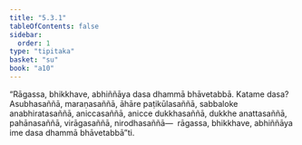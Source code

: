 ```yaml
---
title: "5.3.1"
tableOfContents: false
sidebar:
  order: 1
type: "tipitaka"
basket: "su"
book: "a10"
---
```



<DynamicBreadcrumb />

<Division number="237" book="a10">

<Paragraph number="1527" book="a10">
“Rāgassa, bhikkhave, abhiññāya dasa dhammā bhāvetabbā. Katame dasa? Asubhasaññā, maraṇasaññā, āhāre paṭikūlasaññā, sabbaloke anabhiratasaññā, aniccasaññā, anicce dukkhasaññā, dukkhe anattasaññā, pahānasaññā, virāgasaññā, nirodhasaññā—  rāgassa, bhikkhave, abhiññāya ime dasa dhammā bhāvetabbā”ti.
</Paragraph>
</Division>